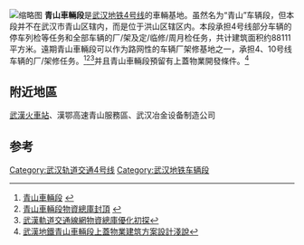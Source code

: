 [[File:Wuhan_metro_line4's_track.JPG|缩略图]]
'''青山車輛段'''是[[武汉地铁4号线|武汉地铁4号线]]的車輛基地。虽然名为“青山”车辆段，但本段并不在武汉市青山区辖内，而是位于洪山区辖区内。本段承担4号线部分车辆的停车列检等任务和全部车辆的厂/架及定/临修/周月检任务，共计建筑面积约88111平方米。遠期青山車輛段可以作为路网性的车辆厂架修基地之一，承担4、10号线车辆的厂/架修任务。<ref>[http://www.whrt.gov.cn/dtjs/shxyq/qscld/qscldgcjz/201107/t20110728_40590.shtml 青山車輛段] {{webarchive|url=https://web.archive.org/web/20130402062737/http://whrt.gov.cn/dtjs/shxyq/qscld/qscldgcjz/201107/t20110728_40590.shtml |date=2013-04-02 }}</ref><ref>[http://www.whrt.gov.cn/dtjs/shxyq/qscld/qscldgcjz/201107/t20110728_40590.shtml 青山車輛段物資總庫封頂] {{webarchive|url=https://web.archive.org/web/20130402062737/http://whrt.gov.cn/dtjs/shxyq/qscld/qscldgcjz/201107/t20110728_40590.shtml |date=2013-04-02 }}</ref><ref>[http://d.wanfangdata.com.cn/periodical_xdcsgdjt201103030.aspx 武漢軌道交通線網物資總庫優化初探]</ref>并且青山車輛段預留有上蓋物業開發條件。<ref>[http://d.wanfangdata.com.cn/periodical_jz200909016.aspx 武漢地鐵青山車輛段上蓋物業建筑方案設計淺說]</ref>

==附近地區==
[[武漢火車站|武漢火車站]]、漢鄂高速青山服務區、武汉冶金设备制造公司

==参考==
{{reflist}}
{{武汉地铁车辆基地}}
[[Category:武汉轨道交通4号线|Category:武汉轨道交通4号线]]
[[Category:武汉地铁车辆段|Category:武汉地铁车辆段]]